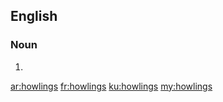 ==English==

===Noun===
{{head|en|plural}}

# {{plural of|howling|lang=en|nocat=1}}

[[ar:howlings]]
[[fr:howlings]]
[[ku:howlings]]
[[my:howlings]]